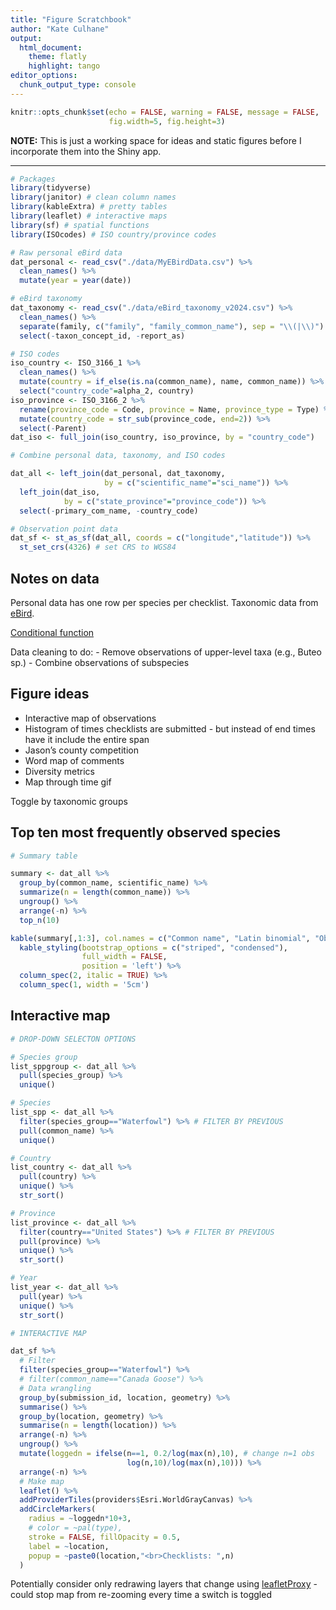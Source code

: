 ```yaml
---
title: "Figure Scratchbook"
author: "Kate Culhane"
output:
  html_document:
    theme: flatly
    highlight: tango
editor_options: 
  chunk_output_type: console
---
```


```r
knitr::opts_chunk$set(echo = FALSE, warning = FALSE, message = FALSE,
                      fig.width=5, fig.height=3)
```

**NOTE:** This is just a working space for ideas and static figures before I incorporate them into the Shiny app.

---


```r

# Packages
library(tidyverse)
library(janitor) # clean column names
library(kableExtra) # pretty tables
library(leaflet) # interactive maps
library(sf) # spatial functions
library(ISOcodes) # ISO country/province codes

# Raw personal eBird data
dat_personal <- read_csv("./data/MyEBirdData.csv") %>%
  clean_names() %>% 
  mutate(year = year(date))

# eBird taxonomy 
dat_taxonomy <- read_csv("./data/eBird_taxonomy_v2024.csv") %>% 
  clean_names() %>%
  separate(family, c("family", "family_common_name"), sep = "\\(|\\)") %>% 
  select(-taxon_concept_id, -report_as)

# ISO codes
iso_country <- ISO_3166_1 %>% 
  clean_names() %>% 
  mutate(country = if_else(is.na(common_name), name, common_name)) %>% 
  select("country_code"=alpha_2, country)
iso_province <- ISO_3166_2 %>% 
  rename(province_code = Code, province = Name, province_type = Type) %>% 
  mutate(country_code = str_sub(province_code, end=2)) %>% 
  select(-Parent)
dat_iso <- full_join(iso_country, iso_province, by = "country_code")

```

```r

# Combine personal data, taxonomy, and ISO codes

dat_all <- left_join(dat_personal, dat_taxonomy,
                     by = c("scientific_name"="sci_name")) %>% 
  left_join(dat_iso,
            by = c("state_province"="province_code")) %>% 
  select(-primary_com_name, -country_code)

# Observation point data
dat_sf <- st_as_sf(dat_all, coords = c("longitude","latitude")) %>% 
  st_set_crs(4326) # set CRS to WGS84

```

## Notes on data

Personal data has one row per species per checklist.
Taxonomic data from [eBird](https://www.birds.cornell.edu/clementschecklist/introduction/updateindex/october-2024/2024-citation-checklist-downloads/?__hstc=60209138.90d3e80156bd0bf8cea9061b5c8b0677.1737839952332.1737839952332.1737839952332.1&__hssc=60209138.2.1737839952335&__hsfp=3572963934&_ga=2.47631268.2048720750.1737839952-547846681.1737839951&_gl=1*1r2sx3a*_gcl_au*MTk1NTg3NjU4OC4xNzM3ODM5OTUw*_ga*NTQ3ODQ2NjgxLjE3Mzc4Mzk5NTE.*_ga_QR4NVXZ8BM*MTczNzgzOTk1MC4xLjEuMTczNzgzOTk1Mi41OC4wLjA).

[Conditional function](https://forum.posit.co/t/conditional-pipelines/6076)

Data cleaning to do:
- Remove observations of upper-level taxa (e.g., Buteo sp.)
- Combine observations of subspecies

## Figure ideas

- Interactive map of observations
- Histogram of times checklists are submitted - but instead of end times have it include the entire span 
- Jason's county competition
- Word map of comments
- Diversity metrics
- Map through time gif

Toggle by taxonomic groups

## Top ten most frequently observed species

```r

# Summary table

summary <- dat_all %>% 
  group_by(common_name, scientific_name) %>% 
  summarize(n = length(common_name)) %>% 
  ungroup() %>% 
  arrange(-n) %>% 
  top_n(10)

kable(summary[,1:3], col.names = c("Common name", "Latin binomial", "Observations")) %>% 
  kable_styling(bootstrap_options = c("striped", "condensed"),
                full_width = FALSE,
                position = 'left') %>% 
  column_spec(2, italic = TRUE) %>% 
  column_spec(1, width = '5cm')

```

## Interactive map

```r

# DROP-DOWN SELECTON OPTIONS

# Species group
list_sppgroup <- dat_all %>% 
  pull(species_group) %>% 
  unique()

# Species
list_spp <- dat_all %>% 
  filter(species_group=="Waterfowl") %>% # FILTER BY PREVIOUS
  pull(common_name) %>% 
  unique()

# Country
list_country <- dat_all %>% 
  pull(country) %>% 
  unique() %>% 
  str_sort()

# Province
list_province <- dat_all %>% 
  filter(country=="United States") %>% # FILTER BY PREVIOUS
  pull(province) %>%
  unique() %>% 
  str_sort()

# Year
list_year <- dat_all %>% 
  pull(year) %>% 
  unique() %>% 
  str_sort()

# INTERACTIVE MAP

dat_sf %>% 
  # Filter
  filter(species_group=="Waterfowl") %>%
  # filter(common_name=="Canada Goose") %>% 
  # Data wrangling
  group_by(submission_id, location, geometry) %>% 
  summarise() %>% 
  group_by(location, geometry) %>% 
  summarise(n = length(location)) %>% 
  arrange(-n) %>% 
  ungroup() %>% 
  mutate(loggedn = ifelse(n==1, 0.2/log(max(n),10), # change n=1 obs
                          log(n,10)/log(max(n),10))) %>% 
  arrange(-n) %>% 
  # Make map
  leaflet() %>% 
  addProviderTiles(providers$Esri.WorldGrayCanvas) %>%  
  addCircleMarkers(
    radius = ~loggedn*10+3,
    # color = ~pal(type),
    stroke = FALSE, fillOpacity = 0.5,
    label = ~location,
    popup = ~paste0(location,"<br>Checklists: ",n)
  )

```

Potentially consider only redrawing layers that change using [leafletProxy](https://rstudio.github.io/leaflet/articles/shiny.html) - could stop map from re-zooming every time a switch is toggled

